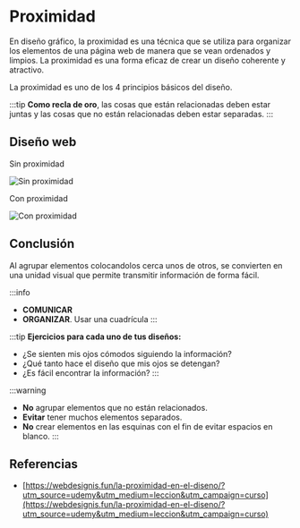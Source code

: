 # Proximidad

En diseño gráfico, la proximidad es una técnica que se utiliza para organizar los elementos de una página web de manera que se vean ordenados y limpios. La proximidad es una forma eficaz de crear un diseño coherente y atractivo.

La proximidad es uno de los 4 principios básicos del diseño.

:::tip
**Como recla de oro**, las cosas que están relacionadas deben estar juntas y las cosas que no están relacionadas deben estar separadas.
:::

## Diseño web

Sin proximidad

![Sin proximidad](./static/Proximidad-incorrecta-en-diseno-web.webp)

Con proximidad

![Con proximidad](./static/Proximidad-correcta-en-diseno-web.webp)

## Conclusión

Al agrupar elementos colocandolos cerca unos de otros, se convierten en una unidad visual que permite transmitir información de forma fácil.

:::info
- **COMUNICAR**
- **ORGANIZAR**. Usar una cuadrícula
:::

:::tip
**Ejercicios para cada uno de tus diseños:**
- ¿Se sienten mis ojos cómodos siguiendo la información?
- ¿Qué tanto hace el diseño que mis ojos se detengan?
- ¿Es fácil encontrar la información?
:::

:::warning
- **No** agrupar elementos que no están relacionados.
- **Evitar** tener muchos elementos separados.
- **No** crear elementos en las esquinas con el fin de evitar espacios en blanco.
:::

## Referencias

- [https://webdesignis.fun/la-proximidad-en-el-diseno/?utm_source=udemy&utm_medium=leccion&utm_campaign=curso](https://webdesignis.fun/la-proximidad-en-el-diseno/?utm_source=udemy&utm_medium=leccion&utm_campaign=curso)
